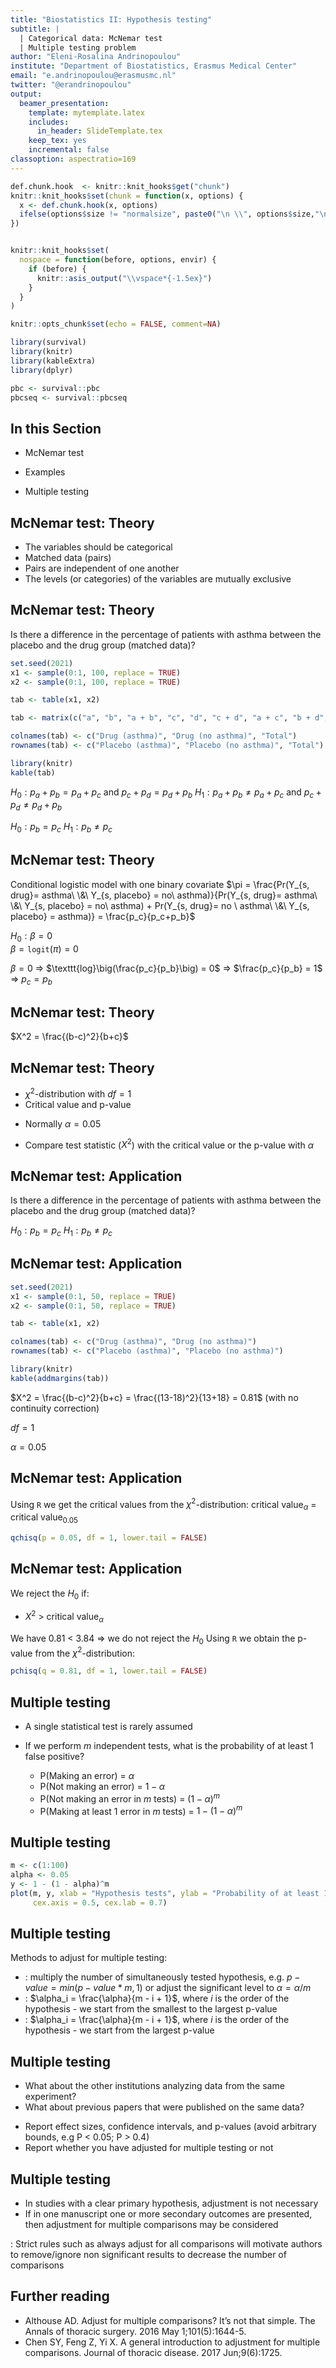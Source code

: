 ```yaml
---
title: "Biostatistics II: Hypothesis testing"
subtitle: |
  | Categorical data: McNemar test
  | Multiple testing problem
author: "Eleni-Rosalina Andrinopoulou"
institute: "Department of Biostatistics, Erasmus Medical Center"
email: "e.andrinopoulou@erasmusmc.nl"
twitter: "@erandrinopoulou"
output:
  beamer_presentation: 
    template: mytemplate.latex
    includes:
      in_header: SlideTemplate.tex
    keep_tex: yes
    incremental: false
classoption: aspectratio=169
---
```


  
```r
def.chunk.hook  <- knitr::knit_hooks$get("chunk")
knitr::knit_hooks$set(chunk = function(x, options) {
  x <- def.chunk.hook(x, options)
  ifelse(options$size != "normalsize", paste0("\n \\", options$size,"\n\n", x, "\n\n \\normalsize"), x)
})


knitr::knit_hooks$set(
  nospace = function(before, options, envir) {
    if (before) {
      knitr::asis_output("\\vspace*{-1.5ex}")
    }
  }
)

knitr::opts_chunk$set(echo = FALSE, comment=NA)

library(survival)
library(knitr)
library(kableExtra)
library(dplyr)

pbc <- survival::pbc
pbcseq <- survival::pbcseq
```


## In this Section


* McNemar test

* Examples

* Multiple testing


## McNemar test: Theory 

\blue{Assumptions}

- The variables should be categorical
- Matched data (pairs)
- Pairs are independent of one another
- The levels (or categories) of the variables are mutually exclusive

 
## McNemar test: Theory   

\blue{Scenario}

Is there a difference in the percentage of patients with asthma between the placebo and the drug group (matched data)?
 


```r
set.seed(2021)
x1 <- sample(0:1, 100, replace = TRUE)
x2 <- sample(0:1, 100, replace = TRUE)

tab <- table(x1, x2)

tab <- matrix(c("a", "b", "a + b", "c", "d", "c + d", "a + c", "b + d", "n"), 3, 3, byrow = TRUE)

colnames(tab) <- c("Drug (asthma)", "Drug (no asthma)", "Total")
rownames(tab) <- c("Placebo (asthma)", "Placebo (no asthma)", "Total")

library(knitr)
kable(tab)
```

\blue{Hypothesis}

\begincols
  \begincol{0.6\textwidth}


$H_0: p_a + p_b = p_a + p_c$ and $p_c + p_d = p_d + p_b$ \newline
$H_1: p_a + p_b \neq p_a + p_c$ and $p_c + p_d \neq p_d + p_b$ 

 
\endcol
\begincol{0.2\linewidth}

$H_0: p_b = p_c$\newline
$H_1: p_b \neq p_c$

 \endcol
\endcols


## McNemar test: Theory   

\blue{Connection with regression} 

Conditional logistic model with one binary covariate\newline
$\pi = \frac{Pr(Y_{s, drug}= asthma\ \&\ Y_{s, placebo} = no\ asthma)}{Pr(Y_{s, drug}= asthma\ \&\ Y_{s, placebo} = no\ asthma) + Pr(Y_{s, drug}= no \ asthma\ \&\ Y_{s, placebo} = asthma)} = \frac{p_c}{p_c+p_b}$

\blue{Hypothesis}

$H_0: \beta = 0$\
$\beta = \texttt{logit}(\pi) = 0$ 
\begin{tcolorbox}[colback=EMCdark,
                  colframe=EMCdark,
                  width=13cm
                 ]
{\color{white} 
if we know that $\texttt{logit}(\pi) = \texttt{log}\big( \frac{\pi}{1-\pi}\big)$
$\Rightarrow$\newline
$\beta = \texttt{log}\bigg(\frac{ \frac{p_c}{p_c+p_b}   }{1 - \frac{p_c}{p_c+p_b}}\bigg) = \texttt{log} \bigg( \frac{\frac{p_c}{p_c+p_b}}{\frac{p_c+p_b-p_c}{p_c+p_b}}  \bigg) = \texttt{log}\big\{\frac{p_c(p_c+p_b)}{p_b(p_c+p_b)}\big\} = \texttt{log}\big(\frac{p_c}{p_b}  \big)$
}
\end{tcolorbox}

$\beta = 0$
$\Rightarrow$
$\texttt{log}\big(\frac{p_c}{p_b}\big) = 0$ $\Rightarrow$ 
$\frac{p_c}{p_b} = 1$ $\Rightarrow$ $p_c = p_b$


## McNemar test: Theory  

\blue{Test statistic}

$X^2 = \frac{(b-c)^2}{b+c}$

\begin{tcolorbox}[colback=EMCdark,
                  colframe=EMCdark,
                  width=13cm
                 ]
{\color{white} 
When the values in the contingency table are fairly small a “correction for continuity” may be applied to the test statistic:
 $X^2 = \frac{(|b-c| - 1)^2}{b+c}$
}
\end{tcolorbox}


## McNemar test: Theory  

\blue{Sampling distribution}

- $\chi^2$-distribution with $df = 1$
- Critical value and p-value

\blue{Type I error}

- Normally $\alpha = 0.05$

\blue{Draw conclusions}

- Compare test statistic ($X^2$) with the critical value or the p-value with $\alpha$




## McNemar test: Application

\blue{Scenario} 

Is there a difference in the percentage of patients with asthma between the placebo and the drug group (matched data)?

\blue{Hypothesis}

$H_0: p_b = p_c$\newline
$H_1: p_b \neq p_c$


## McNemar test: Application

\blue{Collect and visualize data}

```r
set.seed(2021)
x1 <- sample(0:1, 50, replace = TRUE)
x2 <- sample(0:1, 50, replace = TRUE)

tab <- table(x1, x2)

colnames(tab) <- c("Drug (asthma)", "Drug (no asthma)")
rownames(tab) <- c("Placebo (asthma)", "Placebo (no asthma)")

library(knitr)
kable(addmargins(tab))
```


\blue{Test statistic}

$X^2 = \frac{(b-c)^2}{b+c} = \frac{(13-18)^2}{13+18} = 0.81$ (with no continuity correction)

\blue{Degrees of freedom}

$df = 1$

\blue{Type I error}

$\alpha = 0.05$


## McNemar test: Application

\blue{Critical values}

Using ```R``` we get the critical values from the $\chi^2$-distribution:\newline
critical value$_{\alpha}$ = critical value$_{0.05}$

```r
qchisq(p = 0.05, df = 1, lower.tail = FALSE)
```


## McNemar test: Application

\blue{Draw conclusions}

We reject the $H_0$ if: 

- $X^2$ > critical value$_{\alpha}$ 

We have 0.81 < 3.84 $\Rightarrow$ we do not reject the $H_0$
\newline\newline
Using ```R``` we obtain the p-value from the $\chi^2$-distribution:

```r
pchisq(q = 0.81, df = 1, lower.tail = FALSE)
```






## Multiple testing 

- A single statistical test is rarely assumed
- If we perform $m$ independent tests, what is the probability of at least 1 false positive?

  - P(Making an error) = $\alpha$
  - P(Not making an error) = $1 - \alpha$
  - P(Not making an error in $m$ tests) = $(1 - \alpha)^m$
  - P(Making at least 1 error in $m$ tests) = $1 - (1 - \alpha)^m$

 
## Multiple testing 
 
\blue{Visualize this...}
\vspace*{-1cm}
```r
m <- c(1:100)
alpha <- 0.05
y <- 1 - (1 - alpha)^m 
plot(m, y, xlab = "Hypothesis tests", ylab = "Probability of at least 1 false positive", pch = 16,
     cex.axis = 0.5, cex.lab = 0.7)
```

 
## Multiple testing

Methods to adjust for multiple testing:

- \textbf{\textcolor{EMC60}{Bonferroni adjustment}}: multiply the number of simultaneously tested hypothesis, e.g. $p-value = min(p-value * m, 1)$ or adjust the significant level to $\alpha = \alpha / m$
- \textbf{\textcolor{EMC60}{Holm adjustment}}: $\alpha_i = \frac{\alpha}{m - i + 1}$, where $i$ is the order of the hypothesis - we start from the smallest to the largest p-value
- \textbf{\textcolor{EMC60}{Hochberg adjustment}}: $\alpha_i = \frac{\alpha}{m - i + 1}$, where $i$ is the order of the hypothesis - we start from the largest p-value

 
## Multiple testing 

\blue{\textit{It is not as easy as you think}}

- What about the other institutions analyzing data from the same experiment?
- What about previous papers that were published on the same data?

\blue{Be transparent about what you have done!}

- Report effect sizes, confidence intervals, and p-values (avoid arbitrary bounds, e.g P < 0.05; P > 0.4)
- Report whether you have adjusted for multiple testing or not


## Multiple testing 

\blue{Note that...}

- In studies with a clear primary hypothesis, adjustment is not necessary
- If in one manuscript one or more secondary outcomes are presented, then adjustment for multiple comparisons may be considered

\blue{Take care}: Strict rules such as always adjust for all comparisons will motivate authors to remove/ignore non significant results to decrease the number of comparisons


## Further reading

- Althouse AD. Adjust for multiple comparisons? It’s not that simple. The Annals of thoracic surgery. 2016 May 1;101(5):1644-5.
- Chen SY, Feng Z, Yi X. A general introduction to adjustment for multiple comparisons. Journal of thoracic disease. 2017 Jun;9(6):1725.


















